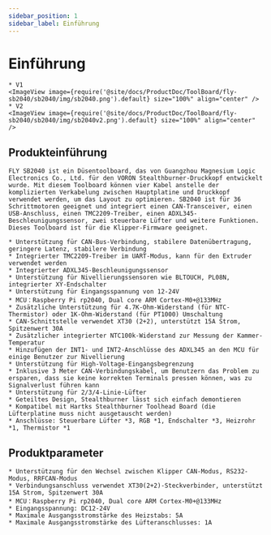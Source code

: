 ```yaml
---
sidebar_position: 1
sidebar_label: Einführung
---
```



# Einführung

    * V1
    <ImageView image={require('@site/docs/ProductDoc/ToolBoard/fly-sb2040/sb2040/img/sb2040.png').default} size="100%" align="center" />
    * V2
    <ImageView image={require('@site/docs/ProductDoc/ToolBoard/fly-sb2040/sb2040/img/sb2040v2.png').default} size="100%" align="center" />


## Produkteinführung

    FLY SB2040 ist ein Düsentoolboard, das von Guangzhou Magnesium Logic Electronics Co., Ltd. für den VORON Stealthburner-Druckkopf entwickelt wurde. Mit diesem Toolboard können vier Kabel anstelle der komplizierten Verkabelung zwischen Hauptplatine und Druckkopf verwendet werden, um das Layout zu optimieren. SB2040 ist für 36 Schrittmotoren geeignet und integriert einen CAN-Transceiver, einen USB-Anschluss, einen TMC2209-Treiber, einen ADXL345-Beschleunigungssensor, zwei steuerbare Lüfter und weitere Funktionen. Dieses Toolboard ist für die Klipper-Firmware geeignet.

    * Unterstützung für CAN-Bus-Verbindung, stabilere Datenübertragung, geringere Latenz, stabilere Verbindung
    * Integrierter TMC2209-Treiber im UART-Modus, kann für den Extruder verwendet werden
    * Integrierter ADXL345-Beschleunigungssensor
    * Unterstützung für Nivellierungssensoren wie BLTOUCH, PL08N, integrierter XY-Endschalter
    * Unterstützung für Eingangsspannung von 12-24V 
    * MCU：Raspberry Pi rp2040, Dual core ARM Cortex-M0+@133MHz
    * Zusätzliche Unterstützung für 4.7K-Ohm-Widerstand (für NTC-Thermistor) oder 1K-Ohm-Widerstand (für PT1000) Umschaltung
    * CAN-Schnittstelle verwendet XT30 (2+2), unterstützt 15A Strom, Spitzenwert 30A
    * Zusätzlicher integrierter NTC100k-Widerstand zur Messung der Kammer-Temperatur
    * Hinzufügen der INT1- und INT2-Anschlüsse des ADXL345 an den MCU für einige Benutzer zur Nivellierung
    * Unterstützung für High-Voltage-Eingangsbegrenzung
    * Inklusive 3 Meter CAN-Verbindungskabel, um Benutzern das Problem zu ersparen, dass sie keine korrekten Terminals pressen können, was zu Signalverlust führen kann
    * Unterstützung für 2/3/4-Linie-Lüfter
    * Geteiltes Design, Stealthburner lässt sich einfach demontieren
    * Kompatibel mit Hartks Stealthburner Toolhead Board (die Lüfterplatine muss nicht ausgetauscht werden)
    * Anschlüsse: Steuerbare Lüfter *3, RGB *1, Endschalter *3, Heizrohr *1, Thermistor *1

## Produktparameter

    * Unterstützung für den Wechsel zwischen Klipper CAN-Modus, RS232-Modus, RRFCAN-Modus
    * Verbindungsanschluss verwendet XT30(2+2)-Steckverbinder, unterstützt 15A Strom, Spitzenwert 30A
    * MCU：Raspberry Pi rp2040, Dual core ARM Cortex-M0+@133MHz
    * Eingangsspannung: DC12-24V
    * Maximale Ausgangsstromstärke des Heizstabs: 5A
    * Maximale Ausgangsstromstärke des Lüfteranschlusses: 1A